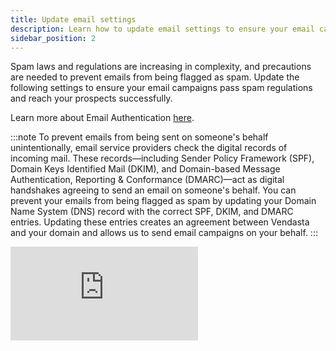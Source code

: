 ```yaml
---
title: Update email settings
description: Learn how to update email settings to ensure your email campaigns pass spam regulations and reach your prospects successfully.
sidebar_position: 2
---
```


Spam laws and regulations are increasing in complexity, and precautions are needed to prevent emails from being flagged as spam. Update the following settings to ensure your email campaigns pass spam regulations and reach your prospects successfully.

Learn more about Email Authentication [here](/marketing/marketing-email-settings/email-authentication).

:::note
To prevent emails from being sent on someone's behalf unintentionally, email service providers check the digital records of incoming mail. These records—including Sender Policy Framework (SPF), Domain Keys Identified Mail (DKIM), and Domain-based Message Authentication, Reporting & Conformance (DMARC)—act as digital handshakes agreeing to send an email on someone's behalf. You can prevent your emails from being flagged as spam by updating your Domain Name System (DNS) record with the correct SPF, DKIM, and DMARC entries. Updating these entries creates an agreement between Vendasta and your domain and allows us to send email campaigns on your behalf.
:::

<div style={{position: "relative", paddingBottom: "56.25%", height: 0}}>
  <iframe 
    style={{position: "absolute", top: 0, left: 0, width: "100%", height: "100%"}} 
    src="https://www.loom.com/embed/fc5735ac6e79472f9c3f0263d81b8a30" 
    frameBorder="0" 
    allowFullScreen
  />
</div>

To update email campaign settings:

1. Go to **Partner Center** > **Marketing** > **[Email Settings](https://partners.vendasta.com/campaign-settings)**.  
2. Enter the correct Email 'Send As' Information for your campaigns. 
   :::note
   **Note:** When a salesperson is assigned to an account, the salesperson's email address and name will be used instead of these settings.
   :::
3. Verify the SPF, DKIM, and DMARC Validations under your domain. A green circle with a checkmark means that the record is validated correctly; a red circle with an exclamation mark means that the record is invalid.
4. For each invalid record, update your DNS record with the correct entries. For assistance, you can contact Support on Demand at support@vendasta.com or your DNS service provider.

![Email settings screenshot](./img/email-settings/email-settings-screenshot.png)

<a 
  style={{
    fontSize: "16px", 
    fontWeight: "bold", 
    color: "#ffffff", 
    backgroundColor: "#33ace2", 
    textDecoration: "none", 
    borderRadius: "5px", 
    padding: "10px 30px 9px 30px", 
    border: "1px solid #33ACE2", 
    display: "inline-block", 
    textAlign: "center"
  }} 
  href="https://partners.vendasta.com/campaign-settings" 
  target="_blank" 
  rel="noopener"
>
  Update settings
</a>

### **Important Notes**

Setting Vendasta as a trusted service provider does not guarantee that emails will not be flagged as spam. To ensure your emails are delivered successfully, check the content and subject lines of your emails. Make sure to avoid:

- Colored text
- Text in all caps
- Attachments
- Exclamation marks
- Promotional words and phrases (such as "make money," "save money," "cheap," and "act now")
- Profanity and explicit content

These may cause your emails to be flagged as spam.

If you do not own a custom domain, consider purchasing one through a domain registrar such as GoDaddy. You can use your custom domain to create and maintain a professional email address.